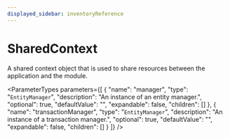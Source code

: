 ```yaml
---
displayed_sidebar: inventoryReference
---
```



# SharedContext

A shared context object that is used to share resources between the application and the module.

<ParameterTypes parameters={[
  {
    "name": "manager",
    "type": "`EntityManager`",
    "description": "An instance of an entity manager.",
    "optional": true,
    "defaultValue": "",
    "expandable": false,
    "children": []
  },
  {
    "name": "transactionManager",
    "type": "`EntityManager`",
    "description": "An instance of a transaction manager.",
    "optional": true,
    "defaultValue": "",
    "expandable": false,
    "children": []
  }
]} />
